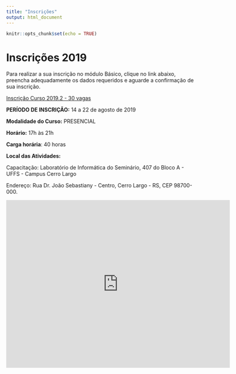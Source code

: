 ```yaml
---
title: "Inscrições"
output: html_document
---
```


```r
knitr::opts_chunk$set(echo = TRUE)
```

# Inscrições 2019

Para realizar a sua inscrição no módulo Básico, clique no link abaixo, preencha adequadamente os dados requeridos e aguarde a confirmação de sua inscrição.

<!--
**Incrição Curso 2018 - 30 vagas** - Em breve!
-->

<!--
[Inscrição Curso 2018 - 30 vagas](https://docs.google.com/forms/d/e/1FAIpQLSeeHVoU8uR_dUB1rxoXJ5YD64ClVuePztOMIRe98o12DXWsJg/viewform)
--->

[Inscrição Curso 2019.2 - 30 vagas](https://docs.google.com/forms/d/e/1FAIpQLSf7ZKnoEX8QmOQVA3TyPNVmDbxtsrl-PcpB5I6P4V5vk0QO5Q/viewform)



**PERÍODO DE INSCRIÇÃO:** 14 a 22 de agosto de 2019

**Modalidade do Curso:** PRESENCIAL

**Horário:** 17h às 21h

**Carga horária**: 40 horas

**Local das Atividades:**

Capacitação: Laboratório de Informática do Seminário, 407 do Bloco A - UFFS - Campus Cerro Largo

Endereço: Rua Dr. João Sebastiany - Centro, Cerro Largo - RS, CEP 98700-000.


<iframe src="https://www.google.com/maps/embed?pb=!1m18!1m12!1m3!1d5047.335956340832!2d-54.74127082298268!3d-28.151437500616925!2m3!1f0!2f0!3f0!3m2!1i1024!2i768!4f13.1!3m3!1m2!1s0x94fed774fd4a5521%3A0x25297788778b4f64!2sUniversidade+Federal+da+Fronteira+Sul%2C+Campus+Cerro+Largo!5e0!3m2!1spt-BR!2sbr!4v1553875918585!5m2!1spt-BR!2sbr" width="600" height="450" frameborder="0" style="border:0" allowfullscreen></iframe>